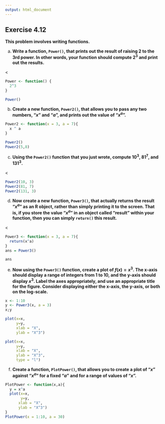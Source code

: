 ```yaml
---
output: html_document
---
```


## Exercise 4.12

__This problem involves writing functions.__

a. __Write a function, `Power()`, that prints out the result of raising 2 to the 3rd power. In other words, your function should compute $2^3$ and print out the results.__

<
```r
Power <- function() {
  2^3
}

Power()
```

b. __Create a new function, `Power2()`, that allows you to pass any two numbers, "$x$" and "$a$", and prints out the value of "$x^a$".__


```r
Power2 <- function(x = 3, a = 7){
  x ^ a
}

Power2()
Power2(5,8)
```


c. __Using the `Power2()` function that you just wrote, compute $10^3$, $81^7$, and $131^3$.__

<
```r
Power2(10, 3)
Power2(81, 7)
Power2(131, 3)
```

d. __Now create a new function, `Power3()`, that actually returns the result "$x^a$" as an R object, rather than simply printing it to the screen. That is, if you store the value "$x^a$" in an object called "result" within your function, then you can simply `return()` this result.__

<
```r
Power3 <- function(x = 3, a = 7){
  return(x^a)
}
ans = Power3()

ans
```


e. __Now using the `Power3()` function, create a plot of $f(x)=x^3$. The x-axis should display a range of integers from 1 to 10, and the y-axis should display $x^3$. Label the axes appropriately, and use an appropriate title for the figure. Consider displaying either the x-axis, the y-axis, or both on the log-scale.__

```r
x <- 1:10
y <- Power3(x, a = 3)
x;y

plot(x=x, 
     y=y,
     xlab = "X",
     ylab = "X^3")

plot(x=x, 
     y=y,
     xlab = "X",
     ylab = "X^3",
     type = "l")
```


f. __Create a function, `PlotPower()`, that allows you to create a plot of "$x$" against "$x^a$" for a fixed "$a$" and for a range of values of "$x$".__
```r
PlotPower <- function(x,a){
  y = x^a
  plot(x=x, 
       y=y,
      xlab = "X",
      ylab = "X^3")
}
PlotPower(x = 1:10, a = 30)
```

